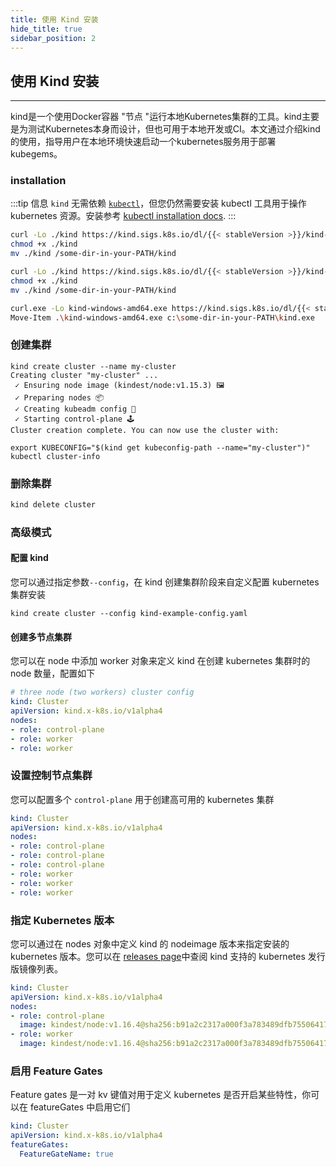 ```yaml
---
title: 使用 Kind 安装
hide_title: true
sidebar_position: 2
---
```



## 使用 Kind 安装

---

kind是一个使用Docker容器 "节点 "运行本地Kubernetes集群的工具。kind主要是为测试Kubernetes本身而设计，但也可用于本地开发或CI。本文通过介绍kind的使用，指导用户在本地环境快速启动一个kubernetes服务用于部署 kubegems。

### installation

:::tip 信息
`kind` 无需依赖 [`kubectl`](https://kubernetes.io/docs/reference/kubectl/overview/)，但您仍然需要安装 kubectl 工具用于操作 kubernetes 资源。安装参考 [kubectl installation docs](https://kubernetes.io/docs/tasks/tools/install-kubectl/).
:::

<Tabs >
  <TabItem value="linux" label="使用 Linux 安装" default>

```bash
curl -Lo ./kind https://kind.sigs.k8s.io/dl/{{< stableVersion >}}/kind-linux-amd64
chmod +x ./kind
mv ./kind /some-dir-in-your-PATH/kind
```
  </TabItem>
  <TabItem value="mac" label="使用 MacOS 安装" default>

```bash
curl -Lo ./kind https://kind.sigs.k8s.io/dl/{{< stableVersion >}}/kind-darwin-amd64
chmod +x ./kind
mv ./kind /some-dir-in-your-PATH/kind
```
  </TabItem>
  <TabItem value="windows" label="使用 Windows 安装" default>

```bash
curl.exe -Lo kind-windows-amd64.exe https://kind.sigs.k8s.io/dl/{{< stableVersion >}}/kind-windows-amd64
Move-Item .\kind-windows-amd64.exe c:\some-dir-in-your-PATH\kind.exe
```
  </TabItem>
</Tabs >


### 创建集群
```
kind create cluster --name my-cluster
Creating cluster "my-cluster" ...
 ✓ Ensuring node image (kindest/node:v1.15.3) 🖼
 ✓ Preparing nodes 📦
 ✓ Creating kubeadm config 📜
 ✓ Starting control-plane 🕹️
Cluster creation complete. You can now use the cluster with:

export KUBECONFIG="$(kind get kubeconfig-path --name="my-cluster")"
kubectl cluster-info
```

### 删除集群

```bash
kind delete cluster
```

### 高级模式


#### 配置 kind

您可以通过指定参数`--config`，在 kind 创建集群阶段来自定义配置 kubernetes 集群安装

```
kind create cluster --config kind-example-config.yaml
```

#### 创建多节点集群

您可以在 node 中添加 worker 对象来定义 kind 在创建 kubernetes 集群时的node 数量，配置如下

```yaml
# three node (two workers) cluster config
kind: Cluster
apiVersion: kind.x-k8s.io/v1alpha4
nodes:
- role: control-plane
- role: worker
- role: worker
```

### 设置控制节点集群

您可以配置多个 `control-plane` 用于创建高可用的 kubernetes 集群

```yaml
kind: Cluster
apiVersion: kind.x-k8s.io/v1alpha4
nodes:
- role: control-plane
- role: control-plane
- role: control-plane
- role: worker
- role: worker
- role: worker
```

### 指定 Kubernetes 版本

您可以通过在 nodes 对象中定义 kind 的 nodeimage 版本来指定安装的 kubernetes 版本。您可以在 [releases page](https://github.com/kubernetes-sigs/kind/releases)中查阅 kind 支持的 kubernetes 发行版镜像列表。

```yaml
kind: Cluster
apiVersion: kind.x-k8s.io/v1alpha4
nodes:
- role: control-plane
  image: kindest/node:v1.16.4@sha256:b91a2c2317a000f3a783489dfb755064177dbc3a0b2f4147d50f04825d016f55
- role: worker
  image: kindest/node:v1.16.4@sha256:b91a2c2317a000f3a783489dfb755064177dbc3a0b2f4147d50f04825d016f55
```

###  启用 Feature Gates 

Feature gates 是一对 kv 键值对用于定义 kubernetes 是否开启某些特性，你可以在 featureGates 中启用它们

```yaml
kind: Cluster
apiVersion: kind.x-k8s.io/v1alpha4
featureGates:
  FeatureGateName: true
```